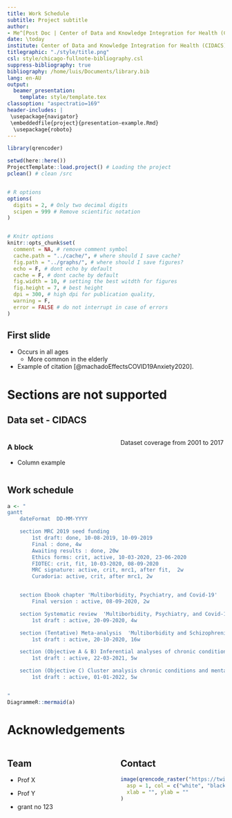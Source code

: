 ```yaml
---
title: Work Schedule 
subtitle: Project subtitle
author:
- Me^[Post Doc | Center of Data and Knowledge Integration for Health (CIDACS) | Salvador | Brasil] 
date: \today
institute: Center of Data and Knowledge Integration for Health (CIDACS)
titlegraphic: "./style/title.png"
csl: style/chicago-fullnote-bibliography.csl
suppress-bibliography: true
bibliography: /home/luis/Documents/library.bib
lang: en-AU
output: 
  beamer_presentation:
    template: style/template.tex 
classoption: "aspectratio=169"
header-includes: |
 \usepackage{navigator}
 \embeddedfile{project}{presentation-example.Rmd}
  \usepackage{roboto}
---
```



```r

library(qrencoder)

setwd(here::here())
ProjectTemplate::load.project() # Loading the project
pclean() # clean /src


# R options
options(
  digits = 2, # Only two decimal digits
  scipen = 999 # Remove scientific notation
)


# Knitr options
knitr::opts_chunk$set(
  comment = NA, # remove comment symbol
  cache.path = "../cache/", # where should I save cache?
  fig.path = "../graphs/", # where should I save figures?
  echo = F, # dont echo by default
  cache = F, # dont cache by default
  fig.width = 10, # setting the best witdth for figures
  fig.height = 7, # best height
  dpi = 300, # high dpi for publication quality,
  warning = F,
  error = FALSE # do not interrupt in case of errors
)
```


## First slide 

- Occurs in all ages
	+ More common in the elderly
- Example of citation [@machadoEffectsCOVID19Anxiety2020].


# Sections are not supported

## Data set - CIDACS

:::::::::::::: {.columns}
::: {.column width="50%"}

### A block
+ Column example

:::
::: {.column width="50%"}

\tiny

Dataset coverage from 2001 to 2017

:::
::::::::::::::


## Work schedule

```r
a <- "
gantt
	dateFormat  DD-MM-YYYY

	section MRC 2019 seed funding
		1st draft: done, 10-08-2019, 10-09-2019
		Final : done, 4w
		Awaiting results : done, 20w
		Ethics forms: crit, active, 10-03-2020, 23-06-2020
		FIOTEC: crit, fit, 10-03-2020, 08-09-2020
		MRC signature: active, crit, mrc1, after fit,  2w
		Curadoria: active, crit, after mrc1, 2w


	section Ebook chapter 'Multiborbidity, Psychiatry, and Covid-19'
		Final version : active, 08-09-2020, 2w

	section Systematic review  'Multiborbidity, Psychiatry, and Covid-19'
		1st draft : active, 20-09-2020, 4w

	section (Tentative) Meta-analysis  'Multiborbidity and Schizophrenia'
		1st draft : active, 20-10-2020, 16w

	section (Objective A & B) Inferential analyses of chronic conditions after psy hosp
		1st draft : active, 22-03-2021, 5w

	section (Objective C) Cluster analysis chronic conditions and mental disorders
		1st draft : active, 01-01-2022, 5w


"
DiagrammeR::mermaid(a)
```

# Acknowledgements


:::::::::::::: {.columns}
::: {.column width="50%"}
## Team

- Prof X 
- Prof Y 

-  grant no 123

:::
::: {.column width="50%"}


## Contact 

```r
image(qrencode_raster("https://twitter.com/lf-araujo"),
  asp = 1, col = c("white", "black"), axes = FALSE,
  xlab = "", ylab = ""
)
```
<!-- ../graphs/qr-twitter-1.pdf -->

:::
::::::::::::::
